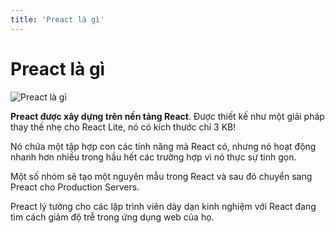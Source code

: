```yaml
---
title: 'Preact là gì'
---
```


# Preact là gì

![Preact là gì](/preact.png)

**Preact được xây dựng trên nền tảng React**. Được thiết kế như một giải pháp thay thế nhẹ cho React Lite, nó có kích thước chỉ 3 KB!

Nó chứa một tập hợp con các tính năng mà React có, nhưng nó hoạt động nhanh hơn nhiều trong hầu hết các trường hợp vì nó thực sự tinh gọn.

Một số nhóm sẽ tạo một nguyên mẫu trong React và sau đó chuyển sang Preact cho Production Servers.

Preact lý tưởng cho các lập trình viên dày dạn kinh nghiệm với React đang tìm cách giảm độ trễ trong ứng dụng web của họ.
